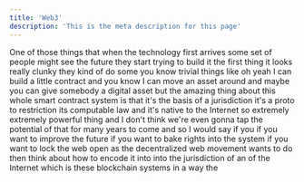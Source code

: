 ```yaml
---
title: 'Web3'
description: 'This is the meta description for this page'
---
```


One of those things that when the technology first arrives some set of people might see the future
they start trying to build it the first thing it looks really clunky they kind of do some you know
trivial things like oh yeah I can build a little contract and you know I can move an asset around and
maybe you can give somebody a digital asset but the amazing thing about this whole smart contract
system is that it's the basis of a jurisdiction it's a proto to restriction its computable law and
it's native to the Internet so extremely extremely powerful thing and I don't think we're even gonna
tap the potential of that for many years to come and so I would say if you if you want to improve the
future if you want to bake rights into the system if you want to lock the web open as the decentralized
web movement wants to do then think about how to encode it into into the jurisdiction of an of the
Internet which is these blockchain systems in a way the
